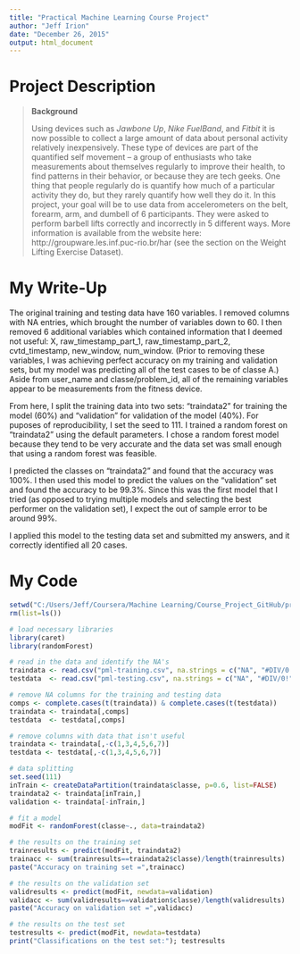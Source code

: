 ```yaml
---
title: "Practical Machine Learning Course Project"
author: "Jeff Irion"
date: "December 26, 2015"
output: html_document
---
```




# Project Description

> **Background**
> 
> Using devices such as *Jawbone Up*, *Nike FuelBand*, and *Fitbit* it is now possible to collect a large amount of data about personal activity relatively inexpensively. These type of devices are part of the quantified self movement -- a group of enthusiasts who take measurements about themselves regularly to improve their health, to find patterns in their behavior, or because they are tech geeks. One thing that people regularly do is quantify how much of a particular activity they do, but they rarely quantify how well they do it. In this project, your goal will be to use data from accelerometers on the belt, forearm, arm, and dumbell of 6 participants. They were asked to perform barbell lifts correctly and incorrectly in 5 different ways. More information is available from the website here: http://groupware.les.inf.puc-rio.br/har (see the section on the Weight Lifting Exercise Dataset). 



# My Write-Up

The original training and testing data have 160 variables.  I removed columns with NA entries, which brought the number of variables down to 60.  I then removed 6 additional variables which contained information that I deemed not useful: X, raw_timestamp_part_1, raw_timestamp_part_2, cvtd_timestamp, new_window, num_window.  (Prior to removing these variables, I was achieving perfect accuracy on my training and validation sets, but my model was predicting all of the test cases to be of classe A.)  Aside from user_name and classe/problem_id, all of the remaining variables appear to be measurements from the fitness device.  

From here, I split the training data into two sets: "traindata2" for training the model (60%) and "validation" for validation of the model (40%).  For puposes of reproducibility, I set the seed to 111.  I trained a random forest on "traindata2" using the default parameters.  I chose a random forest model because they tend to be very accurate and the data set was small enough that using a random forest was feasible.

I predicted the classes on "traindata2" and found that the accuracy was 100%.  I then used this model to predict the values on the "validation" set and found the accuracy to be 99.3%.  Since this was the first model that I tried (as opposed to trying multiple models and selecting the best performer on the validation set), I expect the out of sample error to be around 99%.  

I applied this model to the testing data set and submitted my answers, and it correctly identified all 20 cases.  



# My Code

```r
setwd("C:/Users/Jeff/Coursera/Machine Learning/Course_Project_GitHub/practicalmachinelearning")
rm(list=ls())
```

```r
# load necessary libraries
library(caret)
library(randomForest)
```

```r
# read in the data and identify the NA's
traindata <- read.csv("pml-training.csv", na.strings = c("NA", "#DIV/0!", ""))
testdata  <- read.csv("pml-testing.csv", na.strings = c("NA", "#DIV/0!", ""))

# remove NA columns for the training and testing data
comps <- complete.cases(t(traindata)) & complete.cases(t(testdata))
traindata <- traindata[,comps]
testdata  <- testdata[,comps]

# remove columns with data that isn't useful
traindata <- traindata[,-c(1,3,4,5,6,7)]
testdata <- testdata[,-c(1,3,4,5,6,7)]

# data splitting
set.seed(111)
inTrain <- createDataPartition(traindata$classe, p=0.6, list=FALSE)
traindata2 <- traindata[inTrain,]
validation <- traindata[-inTrain,]

# fit a model
modFit <- randomForest(classe~., data=traindata2)

# the results on the training set
trainresults <- predict(modFit, traindata2)
trainacc <- sum(trainresults==traindata2$classe)/length(trainresults)
paste("Accuracy on training set =",trainacc)

# the results on the validation set
validresults <- predict(modFit, newdata=validation)
validacc <- sum(validresults==validation$classe)/length(validresults)
paste("Accuracy on validation set =",validacc)

# the results on the test set
testresults <- predict(modFit, newdata=testdata)
print("Classifications on the test set:"); testresults
```